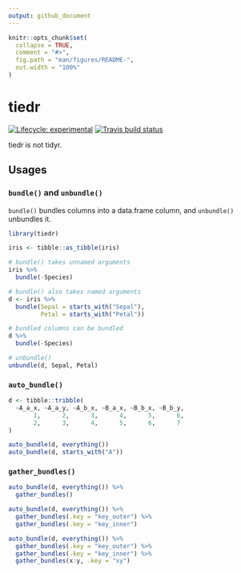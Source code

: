 ```yaml
---
output: github_document
---
```


<!-- README.md is generated from README.Rmd. Please edit that file -->

```r
knitr::opts_chunk$set(
  collapse = TRUE,
  comment = "#>",
  fig.path = "man/figures/README-",
  out.width = "100%"
)
```
# tiedr

<!-- badges: start -->
[![Lifecycle: experimental](https://img.shields.io/badge/lifecycle-experimental-orange.svg)](https://www.tidyverse.org/lifecycle/#experimental)
[![Travis build status](https://travis-ci.com/yutannihilation/tiedr.svg?branch=master)](https://travis-ci.com/yutannihilation/tiedr)
<!-- badges: end -->

tiedr is not tidyr.

## Usages

### `bundle()` and `unbundle()`

`bundle()` bundles columns into a data.frame column, and `unbundle()` unbundles it.

```r
library(tiedr)

iris <- tibble::as_tibble(iris)

# bundle() takes unnamed arguments
iris %>% 
  bundle(-Species)

# bundle() also takes named arguments
d <- iris %>% 
  bundle(Sepal = starts_with("Sepal"),
         Petal = starts_with("Petal"))

# bundled columns can be bundled
d %>%
  bundle(-Species)

# unbundle()
unbundle(d, Sepal, Petal)
```

### `auto_bundle()`

```r
d <- tibble::tribble(
  ~A_a_x, ~A_a_y, ~A_b_x, ~B_a_x, ~B_b_x, ~B_b_y,
       1,      2,      3,      4,      5,      6,
       2,      3,      4,      5,      6,      7
)

auto_bundle(d, everything())
auto_bundle(d, starts_with("A"))
```

### `gather_bundles()`

```r
auto_bundle(d, everything()) %>%
  gather_bundles()

auto_bundle(d, everything()) %>%
  gather_bundles(.key = "key_outer") %>%
  gather_bundles(.key = "key_inner")

auto_bundle(d, everything()) %>%
  gather_bundles(.key = "key_outer") %>%
  gather_bundles(.key = "key_inner") %>%
  gather_bundles(x:y, .key = "xy")
```

